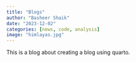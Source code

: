 ```yaml
---
title: "Blogs"
author: "Basheer Shaik"
date: "2023-12-02"
categories: [news, code, analysis]
image: "himlayas.jpg"
---
```


This is a blog about creating a blog using quarto.
